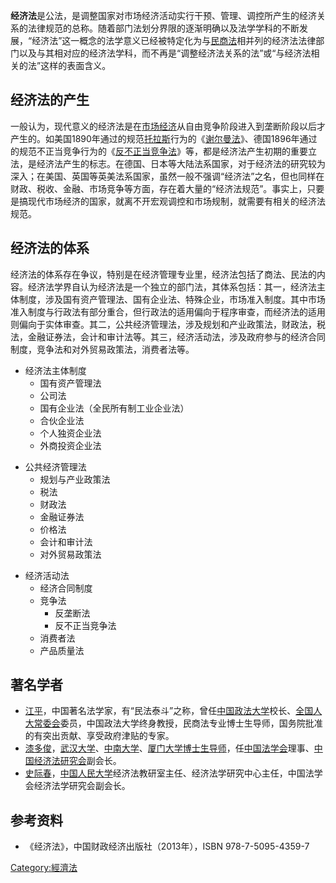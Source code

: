 {{Globalize}}
'''经济法'''是公法，是调整国家对市场经济活动实行干预、管理、调控所产生的经济关系的法律规范的总称。随着部门法划分界限的逐渐明确以及法学学科的不断发展，“经济法”这一概念的法学意义已经被特定化为与[[民商法|民商法]]相并列的经济法法律部门以及与其相对应的经济法学科，而不再是“调整经济法关系的法”或“与经济法相关的法”这样的表面含义。

==经济法的产生==
一般认为，现代意义的经济法是在[[市场经济|市场经济]]从自由竞争阶段进入到垄断阶段以后才产生的。如美国1890年通过的规范[[托拉斯|托拉斯]]行为的《[[休曼法案|谢尔曼法]]》、德国1896年通过的规范不正当竞争行为的《[[反不正当竞争法|反不正当竞争法]]》等，都是经济法产生初期的重要立法，是经济法产生的标志。在德国、日本等大陆法系国家，对于经济法的研究较为深入；在美国、英国等英美法系国家，虽然一般不强调“经济法”之名，但也同样在财政、税收、金融、市场竞争等方面，存在着大量的“经济法规范”。事实上，只要是搞现代市场经济的国家，就离不开宏观调控和市场规制，就需要有相关的经济法规范。

==经济法的体系==
经济法的体系存在争议，特别是在经济管理专业里，经济法包括了商法、民法的内容。经济法学界自认为经济法是一个独立的部门法，其体系包括：其一，经济法主体制度，涉及国有资产管理法、国有企业法、特殊企业，市场准入制度。其中市场准入制度与行政法有部分重合，但行政法的适用偏向于程序审查，而经济法的适用则偏向于实体审查。其二，公共经济管理法，涉及规划和产业政策法，财政法，税法，金融证券法，会计和审计法等。其三，经济活动法，涉及政府参与的经济合同制度，竞争法和对外贸易政策法，消费者法等。

*经济法主体制度
**国有资产管理法
**公司法
**国有企业法（全民所有制工业企业法）
**合伙企业法
**个人独资企业法
**外商投资企业法

*公共经济管理法
**规划与产业政策法
**税法
**财政法
**金融证券法
**价格法
**会计和审计法
**对外贸易政策法

*经济活动法
**经济合同制度
**竞争法
***反垄断法
***反不正当竞争法
**消费者法
**产品质量法

== 著名学者 ==
*[[江平|江平]]，中国著名法学家，有“民法泰斗”之称，曾任[[中国政法大学|中国政法大学]]校长、[[全国人大常委会|全国人大常委会]]委员，中国政法大学终身教授，民商法专业博士生导师，国务院批准的有突出贡献、享受政府津贴的专家。
*[[漆多俊|漆多俊]]，[[武汉大学|武汉大学]]、[[中南大学|中南大学]]、[[厦门大学|厦门大学]][[博士生导师|博士生导师]]，任[[中国法学会|中国法学会]]理事、[[中国经济法研究会|中国经济法研究会]]副会长。
*[[史际春|史际春]]，[[中国人民大学|中国人民大学]]经济法教研室主任、经济法学研究中心主任，中国法学会经济法学研究会副会长。

==参考资料==
*《经济法》，中国财政经济出版社（2013年），ISBN 978-7-5095-4359-7

{{Jurisprudence}}
{{Authority control}}
[[Category:經濟法|Category:經濟法]]